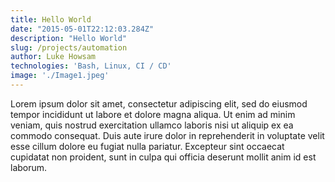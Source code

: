 ```yaml
---
title: Hello World
date: "2015-05-01T22:12:03.284Z"
description: "Hello World"
slug: /projects/automation
author: Luke Howsam
technologies: 'Bash, Linux, CI / CD'
image: './Image1.jpeg'
---
```


Lorem ipsum dolor sit amet, consectetur adipiscing elit, sed do eiusmod tempor incididunt ut labore et dolore magna aliqua. Ut enim ad minim veniam, quis nostrud exercitation ullamco laboris nisi ut aliquip ex ea commodo consequat. Duis aute irure dolor in reprehenderit in voluptate velit esse cillum dolore eu fugiat nulla pariatur. Excepteur sint occaecat cupidatat non proident, sunt in culpa qui officia deserunt mollit anim id est laborum.
